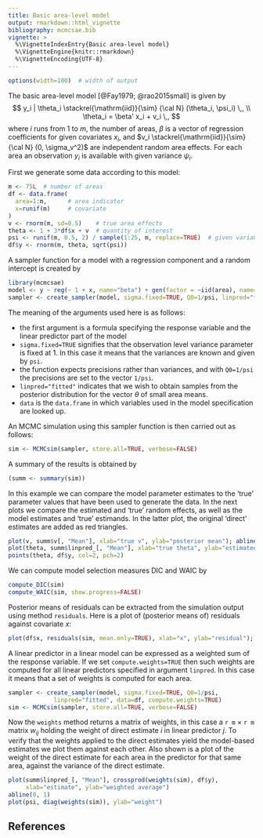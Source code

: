 ---
title: Basic area-level model
output: rmarkdown::html_vignette
bibliography: mcmcsae.bib
vignette: >
  %\VignetteIndexEntry{Basic area-level model}
  %\VignetteEngine{knitr::rmarkdown}
  %\VignetteEncoding{UTF-8}
---

```{r, echo=FALSE}
options(width=100)  # width of output
```


The basic area-level model [@Fay1979; @rao2015small] is given by
$$
y_i | \theta_i \stackrel{\mathrm{iid}}{\sim} {\cal N} (\theta_i, \psi_i) \,, \\
\theta_i = \beta' x_i  + v_i \,,
$$
where $i$ runs from 1 to $m$, the number of areas, $\beta$ is a vector of regression coefficients for given
covariates $x_i$, and $v_i \stackrel{\mathrm{iid}}{\sim} {\cal N} (0, \sigma_v^2)$ are independent
random area effects. For each area an observation $y_i$ is available with given variance $\psi_i$.

First we generate some data according to this model:
```{r}
m <- 75L  # number of areas
df <- data.frame(
  area=1:m,      # area indicator
  x=runif(m)     # covariate
)
v <- rnorm(m, sd=0.5)    # true area effects
theta <- 1 + 3*df$x + v  # quantity of interest
psi <- runif(m, 0.5, 2) / sample(1:25, m, replace=TRUE)  # given variances
df$y <- rnorm(m, theta, sqrt(psi))
```


A sampler function for a model with a regression component and a random intercept is created by
```{r, message=FALSE}
library(mcmcsae)
model <- y ~ reg(~ 1 + x, name="beta") + gen(factor = ~iid(area), name="v")
sampler <- create_sampler(model, sigma.fixed=TRUE, Q0=1/psi, linpred="fitted", data=df)
```
The meaning of the arguments used here is as follows:

* the first argument is a formula specifying the response variable and the linear predictor part of the model
* `sigma.fixed=TRUE` signifies that the observation level variance parameter is fixed at 1. In this case it means that the variances are known and given by `psi`.
* the function expects precisions rather than variances, and with `Q0=1/psi` the precisions are set to the vector `1/psi`.
* `linpred="fitted"` indicates that we wish to obtain samples from the posterior distribution for the vector $\theta$ of small area means.
* `data` is the `data.frame` in which variables used in the model specification are looked up.

An MCMC simulation using this sampler function is then carried out as follows:
```{r}
sim <- MCMCsim(sampler, store.all=TRUE, verbose=FALSE)
```

A summary of the results is obtained by
```{r}
(summ <- summary(sim))
```

In this example we can compare the model parameter estimates to the 'true' parameter values that have been used to generate the data.
In the next plots we compare the estimated and 'true' random effects,
as well as the model estimates and 'true' estimands. In the latter plot,
the original 'direct' estimates are added as red triangles.
```{r, fig.show='hold'}
plot(v, summ$v[, "Mean"], xlab="true v", ylab="posterior mean"); abline(0, 1)
plot(theta, summ$linpred_[, "Mean"], xlab="true theta", ylab="estimated"); abline(0, 1)
points(theta, df$y, col=2, pch=2)
```

We can compute model selection measures DIC and WAIC by
```{r}
compute_DIC(sim)
compute_WAIC(sim, show.progress=FALSE)
```

Posterior means of residuals can be extracted from the simulation output
using method `residuals`. Here is a plot of (posterior means of) residuals
against covariate $x$:
```{r, fig.align="center"}
plot(df$x, residuals(sim, mean.only=TRUE), xlab="x", ylab="residual"); abline(h=0)
```

A linear predictor in a linear model can be expressed as a weighted sum of the
response variable. If we set `compute.weights=TRUE` then such weights are computed
for all linear predictors specified in argument `linpred`. In this case it
means that a set of weights is computed for each area.
```{r}
sampler <- create_sampler(model, sigma.fixed=TRUE, Q0=1/psi,
             linpred="fitted", data=df, compute.weights=TRUE)
sim <- MCMCsim(sampler, store.all=TRUE, verbose=FALSE)
```
Now the `weights` method returns a matrix of weights, in this case a
`r m` $\times$ `r m` matrix $w_{ij}$ holding the weight of
direct estimate $i$ in linear predictor $j$. To verify that the weights
applied to the direct estimates yield the model-based estimates we plot them
against each other. Also shown is a plot of the weight of the direct estimate
for each area in the predictor for that same area, against the variance of the
direct estimate.
```{r, fig.show='hold'}
plot(summ$linpred_[, "Mean"], crossprod(weights(sim), df$y),
     xlab="estimate", ylab="weighted average")
abline(0, 1)
plot(psi, diag(weights(sim)), ylab="weight")
```

## References
